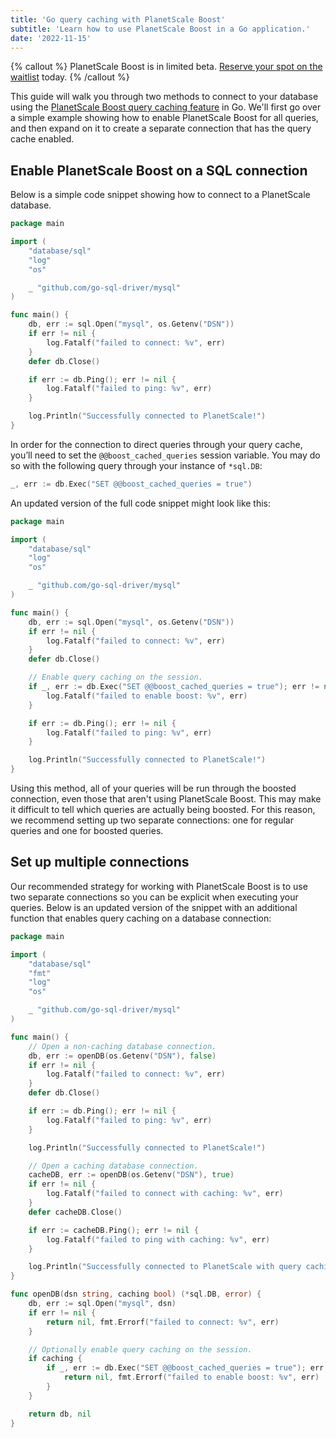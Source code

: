 ```yaml
---
title: 'Go query caching with PlanetScale Boost'
subtitle: 'Learn how to use PlanetScale Boost in a Go application.'
date: '2022-11-15'
---
```


{% callout %}
  PlanetScale Boost is in limited beta. [Reserve your spot on the waitlist](https://planetscale.com/features/boost) today.
{% /callout %}

This guide will walk you through two methods to connect to your database using the [PlanetScale Boost query caching feature](/docs/concepts/query-caching-with-planetscale-boost) in Go. We'll first go over a simple example showing how to enable PlanetScale Boost for all queries, and then expand on it to create a separate connection that has the query cache enabled.

## Enable PlanetScale Boost on a SQL connection

Below is a simple code snippet showing how to connect to a PlanetScale database.

```go
package main

import (
	"database/sql"
	"log"
	"os"

	_ "github.com/go-sql-driver/mysql"
)

func main() {
	db, err := sql.Open("mysql", os.Getenv("DSN"))
	if err != nil {
		log.Fatalf("failed to connect: %v", err)
	}
	defer db.Close()

	if err := db.Ping(); err != nil {
		log.Fatalf("failed to ping: %v", err)
	}

	log.Println("Successfully connected to PlanetScale!")
}
```

In order for the connection to direct queries through your query cache, you’ll need to set the `@@boost_cached_queries` session variable. You may do so with the following query through your instance of `*sql.DB`:

```go
_, err := db.Exec("SET @@boost_cached_queries = true")
```

An updated version of the full code snippet might look like this:

```go
package main

import (
	"database/sql"
	"log"
	"os"

	_ "github.com/go-sql-driver/mysql"
)

func main() {
	db, err := sql.Open("mysql", os.Getenv("DSN"))
	if err != nil {
		log.Fatalf("failed to connect: %v", err)
	}
	defer db.Close()

	// Enable query caching on the session.
	if _, err := db.Exec("SET @@boost_cached_queries = true"); err != nil {
		log.Fatalf("failed to enable boost: %v", err)
	}

	if err := db.Ping(); err != nil {
		log.Fatalf("failed to ping: %v", err)
	}

	log.Println("Successfully connected to PlanetScale!")
}
```
Using this method, all of your queries will be run through the boosted connection, even those that aren't using PlanetScale Boost. This may make it difficult to tell which queries are actually being boosted. For this reason, we recommend setting up two separate connections: one for regular queries and one for boosted queries.
## Set up multiple connections

Our recommended strategy for working with PlanetScale Boost is to use two separate connections so you can be explicit when executing your queries. Below is an updated version of the snippet with an additional function that enables query caching on a database connection:

```go
package main

import (
	"database/sql"
	"fmt"
	"log"
	"os"

	_ "github.com/go-sql-driver/mysql"
)

func main() {
	// Open a non-caching database connection.
	db, err := openDB(os.Getenv("DSN"), false)
	if err != nil {
		log.Fatalf("failed to connect: %v", err)
	}
	defer db.Close()

	if err := db.Ping(); err != nil {
		log.Fatalf("failed to ping: %v", err)
	}

	log.Println("Successfully connected to PlanetScale!")

	// Open a caching database connection.
	cacheDB, err := openDB(os.Getenv("DSN"), true)
	if err != nil {
		log.Fatalf("failed to connect with caching: %v", err)
	}
	defer cacheDB.Close()

	if err := cacheDB.Ping(); err != nil {
		log.Fatalf("failed to ping with caching: %v", err)
	}

	log.Println("Successfully connected to PlanetScale with query caching enabled!")
}

func openDB(dsn string, caching bool) (*sql.DB, error) {
	db, err := sql.Open("mysql", dsn)
	if err != nil {
		return nil, fmt.Errorf("failed to connect: %v", err)
	}

	// Optionally enable query caching on the session.
	if caching {
		if _, err := db.Exec("SET @@boost_cached_queries = true"); err != nil {
			return nil, fmt.Errorf("failed to enable boost: %v", err)
		}
	}

	return db, nil
}
```
